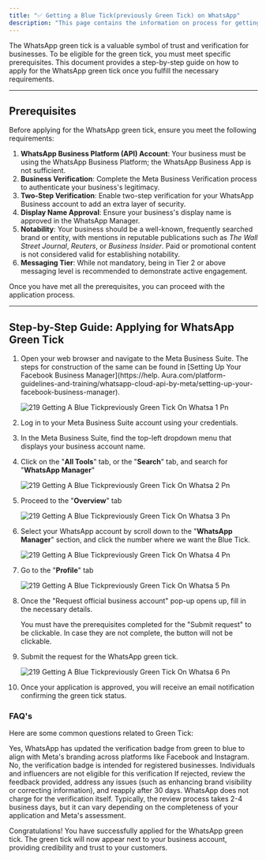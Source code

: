 ```yaml
---
title: "✅ Getting a Blue Tick(previously Green Tick) on WhatsApp"
description: "This page contains the information on process for getting green tick on WhatsApp business API account."
---
```


The WhatsApp green tick is a valuable symbol of trust and verification for businesses. To be eligible for the green tick, you must meet specific prerequisites. This document provides a step-by-step guide on how to apply for the WhatsApp green tick once you fulfill the necessary requirements.

---

## **Prerequisites**

Before applying for the WhatsApp green tick, ensure you meet the following requirements:

1. **WhatsApp Business Platform (API) Account**: Your business must be using the WhatsApp Business Platform; the WhatsApp Business App is not sufficient.​
2. **Business Verification**: Complete the Meta Business Verification process to authenticate your business's legitimacy.​
3. **Two-Step Verification**: Enable two-step verification for your WhatsApp Business account to add an extra layer of security.​
4. **Display Name Approval**: Ensure your business's display name is approved in the WhatsApp Manager.​
5. **Notability**: Your business should be a well-known, frequently searched brand or entity, with mentions in reputable publications such as _The Wall Street Journal_, _Reuters_, or _Business Insider_. Paid or promotional content is not considered valid for establishing notability.​
6. **Messaging Tier**: While not mandatory, being in Tier 2 or above messaging level is recommended to demonstrate active engagement.

Once you have met all the prerequisites, you can proceed with the application process.

---

## **Step-by-Step Guide: Applying for WhatsApp Green Tick**

 1. Open your web browser and navigate to the Meta Business Suite. The steps for construction of the same can be found in [Setting Up Your Facebook Business Manager](https://help. Aura.com/platform-guidelines-and-training/whatsapp-cloud-api-by-meta/setting-up-your-facebook-business-manager).

    ![219 Getting A Blue Tickpreviously Green Tick On Whatsa 1 Pn](/images/platform-guidelines-training/getting-blue-tick/219.getting_a_blue_tickpreviously_green_tick_on_whatsa-1.png)
 2. Log in to your Meta Business Suite account using your credentials.
 3. In the Meta Business Suite, find the top-left dropdown menu that displays your business account name.
 4. Click on the "**All Tools**" tab, or the "**Search**" tab, and search for "**WhatsApp Manager**"

    ![219 Getting A Blue Tickpreviously Green Tick On Whatsa 2 Pn](/images/platform-guidelines-training/getting-blue-tick/219.getting_a_blue_tickpreviously_green_tick_on_whatsa-2.png)
 5. Proceed to the "**Overview**" tab

    ![219 Getting A Blue Tickpreviously Green Tick On Whatsa 3 Pn](/images/platform-guidelines-training/getting-blue-tick/219.getting_a_blue_tickpreviously_green_tick_on_whatsa-3.png)
 6. Select your WhatsApp account by scroll down to the "**WhatsApp Manager**" section, and click the number where we want the Blue Tick.

    ![219 Getting A Blue Tickpreviously Green Tick On Whatsa 4 Pn](/images/platform-guidelines-training/getting-blue-tick/219.getting_a_blue_tickpreviously_green_tick_on_whatsa-4.png)
 7. Go to the "**Profile**" tab

    ![219 Getting A Blue Tickpreviously Green Tick On Whatsa 5 Pn](/images/platform-guidelines-training/getting-blue-tick/219.getting_a_blue_tickpreviously_green_tick_on_whatsa-5.png)
 8. Once the "Request official business account" pop-up opens up, fill in the necessary details.

    <Note>
      You must have the prerequisites completed for the "Submit request" to be clickable. In case they are not complete, the button will not be clickable.
    </Note>
 9. Submit the request for the WhatsApp green tick.

    ![219 Getting A Blue Tickpreviously Green Tick On Whatsa 6 Pn](/images/platform-guidelines-training/getting-blue-tick/219.getting_a_blue_tickpreviously_green_tick_on_whatsa-6.png)
10. Once your application is approved, you will receive an email notification confirming the green tick status.

### **FAQ's**

Here are some common questions related to Green Tick:

<AccordionGroup>
  <Accordion title="Is the WhatsApp green tick now a blue tick?">
    Yes, WhatsApp has updated the verification badge from green to blue to align with Meta's branding across platforms like Facebook and Instagram.
  </Accordion>
  <Accordion title="Can individuals or influencers apply for verification badge">
    No, the verification badge is intended for registered businesses. Individuals and influencers are not eligible for this verification
  </Accordion>
  <Accordion title="What if my application is rejected?">
    If rejected, review the feedback provided, address any issues (such as enhancing brand visibility or correcting information), and reapply after 30 days.
  </Accordion>
  <Accordion title="Is there a fee for obtaining a verification badge?">
    WhatsApp does not charge for the verification itself.
  </Accordion>
  <Accordion title="How long does the verification process take?">
    Typically, the review process takes 2-4 business days, but it can vary depending on the completeness of your application and Meta's assessment.
  </Accordion>
</AccordionGroup>

Congratulations\! You have successfully applied for the WhatsApp green tick. The green tick will now appear next to your business account, providing credibility and trust to your customers.

 
